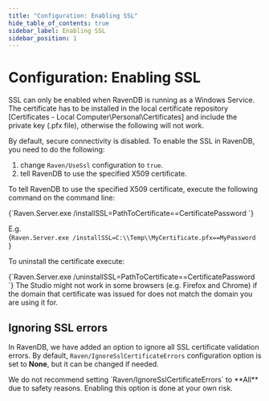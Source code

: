 ```yaml
---
title: "Configuration: Enabling SSL"
hide_table_of_contents: true
sidebar_label: Enabling SSL
sidebar_position: 1
---
```



# Configuration: Enabling SSL

<Admonition type="info" title="">
SSL can only be enabled when RavenDB is running as a Windows Service. The certificate has to be installed in the local certificate repository [Certificates - Local Computer\Personal\Certificates] and include the private key (.pfx file), otherwise the following will not work.
</Admonition>

By default, secure connectivity is disabled. To enable the SSL in RavenDB, you need to do the following:

1. change `Raven/UseSsl` configuration to `true`.  
2. tell RavenDB to use the specified X509 certificate. 

To tell RavenDB to use the specified X509 certificate, execute the following command on the command line:   

<TabItem value="plain" label="plain">
<CodeBlock language="plain">
{`Raven.Server.exe /installSSL=PathToCertificate==CertificatePassword
`}
</CodeBlock>
</TabItem>

E.g.   
<TabItem value="plain" label="plain">
<CodeBlock language="plain">
{`Raven.Server.exe /installSSL=C:\\Temp\\MyCertificate.pfx==MyPassword
`}
</CodeBlock>
</TabItem>

To uninstall the certificate execute:    

<TabItem value="plain" label="plain">
<CodeBlock language="plain">
{`Raven.Server.exe /uninstallSSL=PathToCertificate==CertificatePassword
`}
</CodeBlock>
</TabItem>

<Admonition type="note" title="">
The Studio might not work in some browsers (e.g. Firefox and Chrome) if the domain that certificate was issued for does not match the domain you are using it for.
</Admonition>   

## Ignoring SSL errors

In RavenDB, we have added an option to ignore all SSL certificate validation errors. By default, `Raven/IgnoreSslCertificateErrors` configuration option is set to **None**, but it can be changed if needed.

<Admonition type="danger" title="">
We do not recommend setting `Raven/IgnoreSslCertificateErrors` to **All** due to safety reasons. Enabling this option is done at your own risk.
</Admonition>
